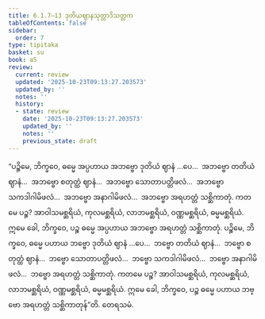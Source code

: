 ```yaml
---
title: 6.1.7–13 ဒုတိယဈာနသုတ္တာဒိသတ္တက
tableOfContents: false
sidebar:
  order: 7
type: tipitaka
basket: su
book: a5
review:
  current: review
  updated: '2025-10-23T09:13:27.203573'
  updated_by: ''
  notes: ''
  history:
  - state: review
    date: '2025-10-23T09:13:27.203573'
    updated_by: ''
    notes: ''
    previous_state: draft
---
```



<ReviewStatus review={frontmatter.review} showDetails={true} />

<HypothesisAnnotation frontmatter={frontmatter} />

<DynamicBreadcrumb />

<Division number="257–263" book="a5" e="ch" v="16">

<Paragraph number="1364" book="a5">
“ပဉ္စိမေ, ဘိက္ခဝေ, ဓမ္မေ အပ္ပဟာယ အဘဗ္ဗော ဒုတိယံ ဈာနံ …ပေ…  အဘဗ္ဗော တတိယံ ဈာနံ…  အဘဗ္ဗော စတုတ္ထံ ဈာနံ…  အဘဗ္ဗော သောတာပတ္တိဖလံ…  အဘဗ္ဗော သကဒါဂါမိဖလံ…  အဘဗ္ဗော အနာဂါမိဖလံ…  အဘဗ္ဗော အရဟတ္တံ သစ္ဆိကာတုံ. ကတမေ ပဉ္စ? အာဝါသမစ္ဆရိယံ, ကုလမစ္ဆရိယံ, လာဘမစ္ဆရိယံ, ဝဏ္ဏမစ္ဆရိယံ, ဓမ္မမစ္ဆရိယံ. ဣမေ ခေါ, ဘိက္ခဝေ, ပဉ္စ ဓမ္မေ အပ္ပဟာယ အဘဗ္ဗော အရဟတ္တံ သစ္ဆိကာတုံ.
</Paragraph>

<Paragraph number="1365" book="a5">
ပဉ္စိမေ, ဘိက္ခဝေ, ဓမ္မေ ပဟာယ ဘဗ္ဗော ဒုတိယံ ဈာနံ …ပေ…  ဘဗ္ဗော တတိယံ ဈာနံ…  ဘဗ္ဗော စတုတ္ထံ ဈာနံ…  ဘဗ္ဗော သောတာပတ္တိဖလံ…  ဘဗ္ဗော သကဒါဂါမိဖလံ…  ဘဗ္ဗော အနာဂါမိဖလံ…  ဘဗ္ဗော အရဟတ္တံ သစ္ဆိကာတုံ. ကတမေ ပဉ္စ? အာဝါသမစ္ဆရိယံ, ကုလမစ္ဆရိယံ, လာဘမစ္ဆရိယံ, ဝဏ္ဏမစ္ဆရိယံ, ဓမ္မမစ္ဆရိယံ. ဣမေ ခေါ, ဘိက္ခဝေ, ပဉ္စ ဓမ္မေ ပဟာယ ဘဗ္ဗော အရဟတ္တံ သစ္ဆိကာတုန်”တိ.

</Paragraph>
</Division>

<Paragraph number="1366" type="center" book="a5">
တေရသမံ.
</Paragraph>
